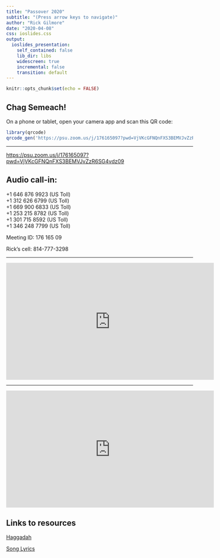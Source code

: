 ```yaml
---
title: "Passover 2020"
subtitle: "(Press arrow keys to navigate)"
author: "Rick Gilmore"
date: "2020-04-08"
css: ioslides.css
output:
  ioslides_presentation:
    self_contained: false
    lib_dir: libs
    widescreen: true
    incremental: false
    transition: default
---
```


```r
knitr::opts_chunk$set(echo = FALSE)
```

## Chag Semeach!

On a phone or tablet, open your camera app and scan this QR code:

```r
library(qrcode)
qrcode_gen('https://psu.zoom.us/j/176165097?pwd=VjVKcGFNQnFXS3BEMVJvZzR6SG4vdz09')
```

---

<https://psu.zoom.us/j/176165097?pwd=VjVKcGFNQnFXS3BEMVJvZzR6SG4vdz09>

## Audio call-in:

+1 646 876 9923 (US Toll)</br>
+1 312 626 6799 (US Toll)</br>
+1 669 900 6833 (US Toll)</br>
+1 253 215 8782 (US Toll)</br>
+1 301 715 8592 (US Toll)</br>
+1 346 248 7799 (US Toll)</br>

Meeting ID: 176 165 09

Rick's cell: 814-777-3298

---

<iframe width="560" height="315" src="https://www.youtube.com/embed/XH1fERC_504" frameborder="0" allow="accelerometer; autoplay; encrypted-media; gyroscope; picture-in-picture" allowfullscreen></iframe>

---

<iframe width="560" height="315" src="https://www.youtube.com/embed/nTs7N1xDi4E" frameborder="0" allow="accelerometer; autoplay; encrypted-media; gyroscope; picture-in-picture" allowfullscreen></iframe>

## Links to resources

[Haggadah](pdf/Haggadah.pdf)

[Song Lyrics](pdf/Song-Sheets.pdf)
